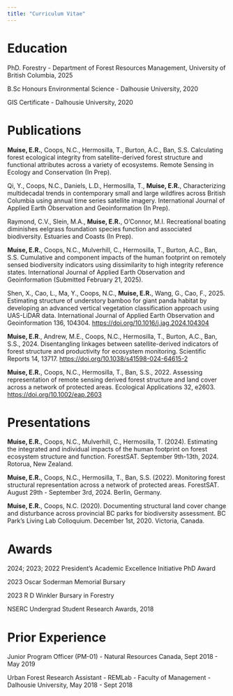 ```yaml
---
title: "Curriculum Vitae"
---
```


# Education

PhD. Forestry - Department of Forest Resources Management, University of British Columbia, 2025

B.Sc Honours Environmental Science - Dalhousie University, 2020

GIS Certificate - Dalhousie University, 2020

# Publications

**Muise, E.R.**, Coops, N.C., Hermosilla, T., Burton, A.C., Ban, S.S. Calculating forest ecological integrity from satellite-derived forest structure and functional attributes across a variety of ecosystems. Remote Sensing in Ecology and Conservation (In Prep).

Qi, Y., Coops, N.C., Daniels, L.D., Hermosilla, T., **Muise, E.R.**, Characterizing multidecadal trends in contemporary small and large wildfires across British Columbia using annual time series satellite imagery. International Journal of Applied Earth Observation and Geoinformation (In Prep).

Raymond, C.V., Slein, M.A., **Muise, E.R.**, O'Connor, M.I. Recreational boating diminishes eelgrass foundation species function and associated biodiversity. Estuaries and Coasts (In Prep).

**Muise, E.R.**, Coops, N.C., Mulverhill, C., Hermosilla, T., Burton, A.C., Ban, S.S. Cumulative and component impacts of the human footprint on remotely sensed biodiversity indicators using dissimilarity to high integrity reference states. International Journal of Applied Earth Observation and Geoinformation (Submitted February 21, 2025).

Shen, X., Cao, L., Ma, Y., Coops, N.C., **Muise, E.R.**, Wang, G., Cao, F., 2025. Estimating structure of understory bamboo for giant panda habitat by developing an advanced vertical vegetation classification approach using UAS-LiDAR data. International Journal of Applied Earth Observation and Geoinformation 136, 104304. <https://doi.org/10.1016/j.jag.2024.104304>

**Muise, E.R**., Andrew, M.E., Coops, N.C., Hermosilla, T., Burton, A.C., Ban, S.S., 2024. Disentangling linkages between satellite-derived indicators of forest structure and productivity for ecosystem monitoring. Scientific Reports 14, 13717. <https://doi.org/10.1038/s41598-024-64615-2>

**Muise, E.R.**, Coops, N.C., Hermosilla, T., Ban, S.S., 2022. Assessing representation of remote sensing derived forest structure and land cover across a network of protected areas. Ecological Applications 32, e2603. <https://doi.org/10.1002/eap.2603>

# Presentations

**Muise, E.R.**, Coops, N.C., Mulverhill, C., Hermosilla, T. (2024). Estimating the integrated and individual impacts of the human footprint on forest ecosystem structure and function. ForestSAT. September 9th-13th, 2024. Rotorua, New Zealand.

**Muise, E.R.**, Coops, N.C., Hermosilla, T., Ban, S.S. (2022). Monitoring forest structural representation across a network of protected areas. ForestSAT. August 29th - September 3rd, 2024. Berlin, Germany.

**Muise, E.R.**, Coops, N.C. (2020). Documenting structural land cover change and disturbance across provincial BC parks for biodiversity assessment. BC Park's Living Lab Colloquium. December 1st, 2020. Victoria, Canada.

# Awards

2024; 2023; 2022 President's Academic Excellence Initiative PhD Award

2023 Oscar Soderman Memorial Bursary

2023 R D Winkler Bursary in Forestry

NSERC Undergrad Student Research Awards, 2018

# Prior Experience

Junior Program Officer (PM-01) - Natural Resources Canada, Sept 2018 - May 2019

Urban Forest Research Assistant - REMLab - Faculty of Management - Dalhousie University, May 2018 - Sept 2018

# 
